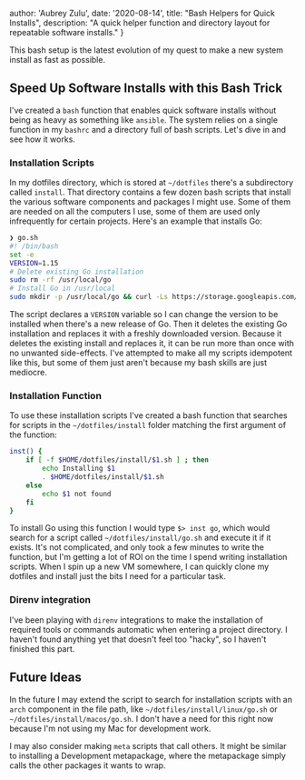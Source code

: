   author: 'Aubrey Zulu',
  date: '2020-08-14',
  title: "Bash Helpers for Quick Installs",
  description:
    "A quick helper function and directory layout for repeatable software installs."
}


This bash setup is the latest evolution of my quest to make a new system install as fast as possible.

## Speed Up Software Installs with this Bash Trick

I've created a `bash` function that enables quick software installs without being as heavy as something like `ansible`. The system relies on a single function in my `bashrc` and a directory full of bash scripts. Let's dive in and see how it works.

### Installation Scripts

In my dotfiles directory, which is stored at `~/dotfiles` there's a subdirectory called `install`. That directory contains a few dozen bash scripts that install the various software components and packages I might use. Some of them are needed on all the computers I use, some of them are used only infrequently for certain projects. Here's an example that installs Go:

```bash
❯ go.sh
#! /bin/bash
set -e
VERSION=1.15
# Delete existing Go installation
sudo rm -rf /usr/local/go
# Install Go in /usr/local
sudo mkdir -p /usr/local/go && curl -Ls https://storage.googleapis.com/golang/go$VERSION.linux-amd64.tar.gz | sudo tar xvzf - -C /usr/local/go --strip-components=1
```

The script declares a `VERSION` variable so I can change the version to be installed when there's a new release of Go. Then it deletes the existing Go installation and replaces it with a freshly downloaded version. Because it deletes the existing install and replaces it, it can be run more than once with no unwanted side-effects. I've attempted to make all my scripts idempotent like this, but some of them just aren't because my bash skills are just mediocre.

### Installation Function

To use these installation scripts I've created a bash function that searches for scripts in the `~/dotfiles/install` folder matching the first argument of the function:

```bash
inst() {
	if [ -f $HOME/dotfiles/install/$1.sh ] ; then
		echo Installing $1
		. $HOME/dotfiles/install/$1.sh
	else
		echo $1 not found
	fi
}
```

To install Go using this function I would type `$> inst go`, which would search for a script called `~/dotfiles/install/go.sh` and execute it if it exists. It's not complicated, and only took a few minutes to write the function, but I'm getting a lot of ROI on the time I spend writing installation scripts. When I spin up a new VM somewhere, I can quickly clone my dotfiles and install just the bits I need for a particular task.

### Direnv integration

I've been playing with `direnv` integrations to make the installation of required tools or commands automatic when entering a project directory. I haven't found anything yet that doesn't feel too "hacky", so I haven't finished this part.

## Future Ideas

In the future I may extend the script to search for installation scripts with an `arch` component in the file path, like `~/dotfiles/install/linux/go.sh` or `~/dotfiles/install/macos/go.sh`. I don't have a need for this right now because I'm not using my Mac for development work.

I may also consider making `meta` scripts that call others. It might be similar to installing a Development metapackage, where the metapackage simply calls the other packages it wants to wrap.
